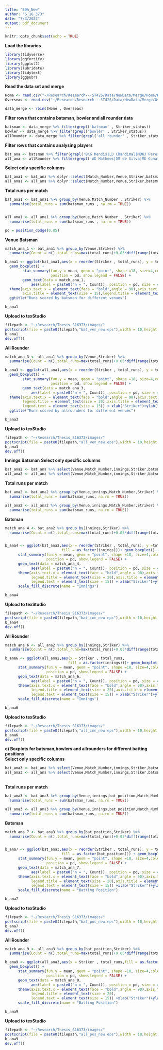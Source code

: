 ```yaml
---
title: "EDA_New"
author: "S_16_373"
date: "7/3/2022"
output: pdf_document
---
```


```r
knitr::opts_chunk$set(echo = TRUE)
```

**Load the libraries**
```r
library(tidyverse)
library(ggfortify)
library(ggplot2)
library(lubridate)
library(tidytext)
library(ggpubr)
```

**Read the data set and merge**
```r
Home <- read.csv("~/Research/Research---ST426/Data/NewData/Merge/Home/Home.csv")
Overseas <- read.csv("~/Research/Research---ST426/Data/NewData/Merge/Overseas/Overseas.csv")

data_merge <- rbind(Home , Overseas)
```

**Filter rows that contains batsman, bowler and all rounder data**
```r
batsman <- data_merge %>% filter(grepl('batsman' , Striker_status))
bowler <- data_merge %>% filter(grepl('bowler' , Striker_status))
allRounder <- data_merge %>% filter(grepl('all rounder' , Striker_status))
```


**Filter rows that contains analysing players**
```r
bat_ana <- batsman %>% filter(grepl('BKG Mendis|LD Chandimal|MDKJ Perera|N Dickwella|WU Tharanga' , Striker))
all_ana <- allRounder %>% filter(grepl('AD Mathews|DM de Silva|MD Gunathilaka|NLTC Perera' , Striker))
```

**Select only specific columns**
```r
bat_ana1 <- bat_ana %>% dplyr::select(Match_Number,Venue,Striker,batsman_runs)
all_ana1 <- all_ana %>% dplyr::select(Match_Number,Venue,Striker,batsman_runs)

```

**Total runs per match**
```r
bat_ana1 <- bat_ana1 %>% group_by(Venue,Match_Number , Striker) %>%
  summarise(total_runs = sum(batsman_runs , na.rm = TRUE))


all_ana1 <- all_ana1 %>% group_by(Venue,Match_Number , Striker) %>%
  summarise(total_runs = sum(batsman_runs , na.rm = TRUE))
```

```r
pd = position_dodge(0.85)
```

**Venue**
**Batsman**
```r
match_ana_1 <- bat_ana1 %>% group_by(Venue,Striker) %>% 
  summarise(Count = n(),total_runs=max(total_runs)+0.05*diff(range(total_runs)))

b_ana1 <- ggplot(bat_ana1,aes(x = reorder(Striker , total_runs), y = total_runs,fill = Venue)) + 
  geom_boxplot() + 
        stat_summary(fun.y = mean, geom = "point", shape =18, size=4,colour = "brown4", 
                     position = pd, show.legend = FALSE) +
        geom_text(data = match_ana_1,
            aes(label = paste0("n = ", Count)), position = pd, size = 4, show.legend = FALSE) + 
  theme(axis.text.x = element_text(face = "bold",angle = 90),axis.text = element_text(size = 14),
        axis.title = element_text(size = 15),legend.title = element_text(size = 20),legend.text = element_text(size = 15)) + xlab("Striker")+ylab("Runs Scored") +
  ggtitle("Runs scored by batsman for different venues") 

b_ana1
```

**Upload to texStudio**
```r
filepath <- "~/Research/Thesis_S16373/images/"
postscript(file = paste0(filepath,"bat_ven_new.eps"),width = 10,height = 7,horizontal = FALSE)
b_ana1
dev.off()
```



**All Rounder**
```r
match_ana_3 <- all_ana1 %>% group_by(Venue,Striker) %>% 
  summarise(Count = n(),total_runs=max(total_runs)+0.05*diff(range(total_runs)))

b_ana3 <- ggplot(all_ana1,aes(x = reorder(Striker , total_runs), y = total_runs,fill = Venue))+
  geom_boxplot() + 
        stat_summary(fun.y = mean, geom = "point", shape =18, size=4,colour = "brown4",
                     position = pd, show.legend = FALSE) +
        geom_text(data = match_ana_3,
            aes(label = paste0("n = ", Count)), position = pd, size = 4, show.legend = FALSE) + 
  theme(axis.text.x = element_text(face = "bold",angle = 90),axis.text = element_text(size = 14),
        legend.title = element_text(size = 20),axis.title = element_text(size = 15),
        legend.text = element_text(size = 15)) + xlab("Striker")+ylab("Runs Scored") +
  ggtitle("Runs scored by allrounders for different venues")

b_ana3
```


**Upload to texStudio**
```r
filepath <- "~/Research/Thesis_S16373/images/"
postscript(file = paste0(filepath,"all_ven_new.eps"),width = 10,height = 7,horizontal = FALSE)
b_ana3
dev.off()
```

**Innings**
**Batsman**
**Select only specific columns**
```r
bat_ana2 <- bat_ana %>% select(Venue,Match_Number,innings,Striker,batsman_runs)
all_ana2 <- all_ana %>% select(Venue,Match_Number,innings,Striker,batsman_runs)
```


**Total runs per match**
```r
bat_ana2 <- bat_ana2 %>% group_by(Venue,innings,Match_Number,Striker) %>% 
  summarise(total_runs = sum(batsman_runs, na.rm = TRUE))

all_ana2 <- all_ana2 %>% group_by(Venue,innings,Match_Number,Striker) %>% 
  summarise(total_runs = sum(batsman_runs, na.rm = TRUE))
```

**Batsman**
```r
match_ana_4 <- bat_ana2 %>% group_by(innings,Striker) %>% 
  summarise(Count = n(),total_runs=max(total_runs)+0.05*diff(range(total_runs)))


b_ana4 <- ggplot(bat_ana2,aes(x = reorder(Striker , total_runs), y =total_runs,
                          fill = as.factor(innings)))+ geom_boxplot() + 
      stat_summary(fun.y = mean, geom = "point", shape =18, size=4,colour = "brown4",
                   position = pd, show.legend = FALSE) +
      geom_text(data = match_ana_4,
            aes(label = paste0("n = ", Count)), position = pd, size = 4,show.legend = FALSE) + 
      theme(axis.text.x = element_text(face = "bold",angle = 90),axis.text = element_text(size = 14),
            legend.title = element_text(size = 20),axis.title = element_text(size = 15),
            legend.text = element_text(size = 15)) + xlab("Striker")+ylab("Runs Scored") +
      scale_fill_discrete(name = "Innings")

b_ana4
```

**Upload to texStudio**
```r
filepath <- "~/Research/Thesis_S16373/images/"
postscript(file = paste0(filepath,"bat_inn_new.eps"),width = 10,height = 7,horizontal = FALSE)
b_ana4
dev.off()
```


**All Rounder**
```r
match_ana_6 <- all_ana2 %>% group_by(innings,Striker) %>% 
  summarise(Count = n(),total_runs=max(total_runs)+0.05*diff(range(total_runs)))

b_ana6 <- ggplot(all_ana2,aes(x = Striker , total_runs,
                             fill = as.factor(innings)))+ geom_boxplot() + 
      stat_summary(fun.y = mean, geom = "point", shape =18, size=4,colour = "brown4",
                   position = pd, show.legend = FALSE) +
      geom_text(data = match_ana_6,
            aes(label = paste0("n = ", Count)), position = pd, size = 4, show.legend = FALSE) + 
      theme(axis.text.x = element_text(face = "bold",angle = 90),axis.text = element_text(size = 14),
            legend.title = element_text(size = 20),axis.title = element_text(size = 15),
            legend.text = element_text(size = 15)) + xlab("Striker")+ylab("Runs Scored") +
      scale_fill_discrete(name = "Innings")

b_ana6
```

**Upload to texStudio**
```r
filepath <- "~/Research/Thesis_S16373/images/"
postscript(file = paste0(filepath,"all_inn_new.eps"),width = 10,height = 7,horizontal = FALSE)
b_ana6
dev.off()
```

**c) Boxplots for batsman,bowlers and allrounders for different batting positions**
\
**Select only specific columns**
```r
bat_ana3 <- bat_ana %>% select(Venue,Match_Number,innings,Striker,batsman_runs,bat_position)
all_ana3 <- all_ana %>% select(Venue,Match_Number,innings,Striker,batsman_runs,bat_position)
```
\
**Total runs per match**
```r
bat_ana3 <- bat_ana3 %>% group_by(Venue,innings,bat_position,Match_Number,Striker) %>% 
  summarise(total_runs = sum(batsman_runs, na.rm = TRUE))

all_ana3 <- all_ana3 %>% group_by(Venue,innings,bat_position,Match_Number,Striker) %>% 
  summarise(total_runs = sum(batsman_runs, na.rm = TRUE))
```

**Batsman**
```r
match_ana_7 <- bat_ana3 %>% group_by(bat_position,Striker) %>% 
  summarise(Count = n(),total_runs=max(total_runs)+0.05*diff(range(total_runs)))


b_ana7 <- ggplot(bat_ana3,aes(x = reorder(Striker , total_runs), y = total_runs,
                          fill = as.factor(bat_position))) + geom_boxplot() + 
      stat_summary(fun.y = mean, geom = "point", shape =18, size=4,colour ="brown4",
                   position = pd, show.legend = FALSE) +
      geom_text(data = match_ana_7,
            aes(label = paste0("n = ", Count)), position = pd, size = 4, show.legend = FALSE) + 
      theme(axis.text.x = element_text(face = "bold",angle = 90),axis.text = element_text(size = 14),
            legend.title = element_text(size = 20),axis.title = element_text(size = 15),
            legend.text = element_text(size = 15)) +xlab("Striker")+ylab("Runs Scored") +
      scale_fill_discrete(name = "Batting Position")

b_ana7
```

**Upload to texStudio**
```r
filepath <- "~/Research/Thesis_S16373/images/"
postscript(file = paste0(filepath,"bat_pos_new.eps"),width = 10,height = 7,horizontal = FALSE)
b_ana7
dev.off()
```



**All Rounder**
```r
match_ana_9 <- all_ana3 %>% group_by(bat_position,Striker) %>% 
  summarise(Count = n(),total_runs=max(total_runs)+0.05*diff(range(total_runs)))

b_ana9 <- ggplot(all_ana3,aes(x = Striker , total_runs,fill = as.factor(bat_position)))+
  geom_boxplot() + 
      stat_summary(fun.y = mean, geom = "point", shape =18, size=4,colour ="brown4",
                   position = pd, show.legend = FALSE) +
      geom_text(data = match_ana_9,
            aes(label = paste0("n = ", Count)), position = pd, size = 4, show.legend = FALSE) + 
      theme(axis.text.x = element_text(face = "bold",angle = 90),axis.text = element_text(size = 14),
            legend.title = element_text(size = 20),
            legend.text = element_text(size = 15)) +xlab("Striker")+ylab("Runs Scored") +
      scale_fill_discrete(name = "Batting Position")

b_ana9
```

**Upload to texStudio**
```r
filepath <- "~/Research/Thesis_S16373/images/"
postscript(file = paste0(filepath,"all_pos_new.eps"),width = 10,height = 7,horizontal = FALSE)
b_ana9
dev.off()
```